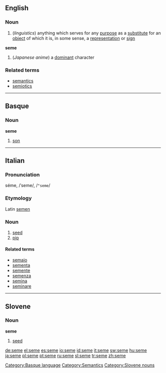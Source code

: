 ==English==
===Noun===
{{en-noun|semata}}
#(''linguistics'') anything which serves for any [[purpose]] as a [[substitute]] for an [[object]] of which it is, in some sense, a [[representation]] or [[sign]]
'''seme'''
#(''Japanese anime'') a [[dominant]] character
{{wikipedia}}

===Related terms===
*[[semantics]]
*[[semiotics]]

----

==Basque==
===Noun===
'''seme'''

# [[son]]

[[Category:Basque language]]

----

==Italian==
{{wikipedia|lang=it}}
===Pronunciation===
séme, /ˈseme/, /<tt>"seme</tt>/
===Etymology===
Latin [[semen]]
===Noun===
{{it-noun|sem|m|e|i}}

# [[seed]]
# [[pip]]

====Related terms====
*[[semaio]]
*[[sementa]]
*[[semente]]
*[[semenza]]
*[[semina]]
*[[seminare]]

[[Category:Semantics]]

----

==Slovene==
===Noun===
'''seme'''

# [[seed]]

[[Category:Slovene nouns]]

[[de:seme]]
[[el:seme]]
[[es:seme]]
[[io:seme]]
[[id:seme]]
[[it:seme]]
[[sw:seme]]
[[hu:seme]]
[[ja:seme]]
[[pl:seme]]
[[pt:seme]]
[[ru:seme]]
[[sl:seme]]
[[tr:seme]]
[[zh:seme]]